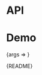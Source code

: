 
<Meta title="Packages/Typography/Typescale/MD" component={MD} />

# API

<ArgsTable />

# Demo

<Canvas>
  <Story
    name="MD"
    args={{ children: 'Text' }}
    argTypes={{ tag: { control: 'text' } }}
    parameters={{
      design: {
        allowFullscreen: true,
        type: 'figma',
        url: 'https://www.figma.com/file/6g87L4FdKZTA3knt3Rsfdx/Garden?node-id=102%3A107'
      }
    }}
  >
    {args => <TypescaleStory {...args} size="medium" />}
  </Story>
</Canvas>

<Markdown>{README}</Markdown>
